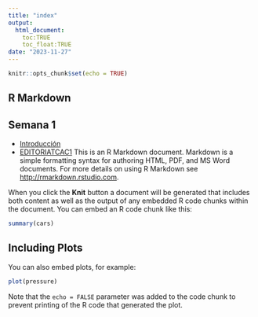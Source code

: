 ```yaml
---
title: "index"
output:
  html_document: 
    toc:TRUE
    toc_float:TRUE
date: "2023-11-27"
---
```


```r
knitr::opts_chunk$set(echo = TRUE)
```

## R Markdown
## Semana 1

- [Introducción](./class-01.html)
-  [EDITORIATCAC1](./TCAC1-EditorialA.html)
This is an R Markdown document. Markdown is a simple formatting syntax for authoring HTML, PDF, and MS Word documents. For more details on using R Markdown see <http://rmarkdown.rstudio.com>.

When you click the **Knit** button a document will be generated that includes both content as well as the output of any embedded R code chunks within the document. You can embed an R code chunk like this:

```r
summary(cars)
```

## Including Plots

You can also embed plots, for example:

```r
plot(pressure)
```

Note that the `echo = FALSE` parameter was added to the code chunk to prevent printing of the R code that generated the plot.
